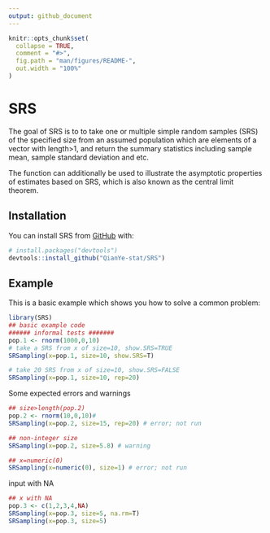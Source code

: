 ```yaml
---
output: github_document
---
```


<!-- README.md is generated from README.Rmd. Please edit that file -->

```r
knitr::opts_chunk$set(
  collapse = TRUE,
  comment = "#>",
  fig.path = "man/figures/README-",
  out.width = "100%"
)
```

# SRS

<!-- badges: start -->
<!-- badges: end -->

The goal of SRS is to to take one or multiple simple random samples (SRS) of the specified size from an assumed population which are elements of a vector with length>1, and return the summary statistics including sample mean, sample standard deviation and etc.

The function can additionally be used to illustrate the asymptotic properties of estimates based on SRS, which is also known as the central limit theorem.

## Installation

You can install SRS from [GitHub](https://github.com/) with:

``` r
# install.packages("devtools")
devtools::install_github("QianYe-stat/SRS")
```
## Example

This is a basic example which shows you how to solve a common problem:

```r
library(SRS)
## basic example code
###### informal tests #######
pop.1 <- rnorm(1000,0,10)
# take a SRS from x of size=10, show.SRS=TRUE
SRSampling(x=pop.1, size=10, show.SRS=T)

# take 20 SRS from x of size=10, show.SRS=FALSE
SRSampling(x=pop.1, size=10, rep=20)
```


Some expected errors and warnings
```r
## size>length(pop.2)
pop.2 <- rnorm(10,0,10)#
SRSampling(x=pop.2, size=15, rep=20) # error; not run

## non-integer size
SRSampling(x=pop.2, size=5.8) # warning

## x=numeric(0)
SRSampling(x=numeric(0), size=1) # error; not run
```

input with NA
```r
## x with NA
pop.3 <- c(1,2,3,4,NA)
SRSampling(x=pop.3, size=5, na.rm=T)
SRSampling(x=pop.3, size=5)

```


